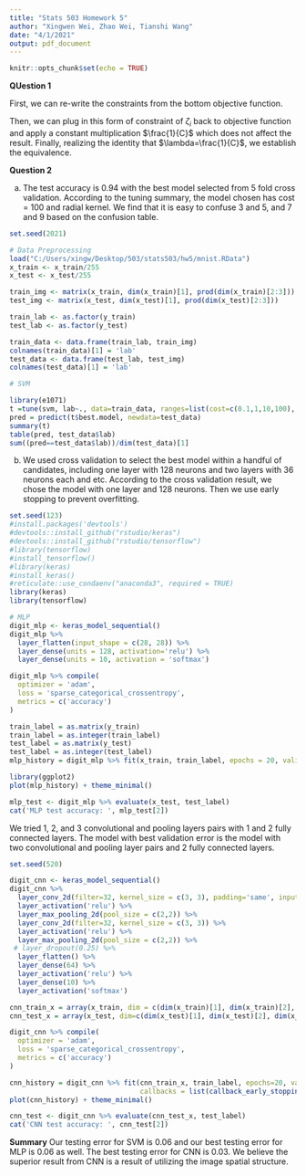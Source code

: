 ```yaml
---
title: "Stats 503 Homework 5"
author: "Xingwen Wei, Zhao Wei, Tianshi Wang"
date: "4/1/2021"
output: pdf_document
---
```


```r
knitr::opts_chunk$set(echo = TRUE)
```

**QUestion 1**

First, we can re-write the constraints from the bottom objective function.

\begin{align}
y_i(\beta_0+\beta^Tx_i)&\ge1-\zeta_i\\
y_if(x_i)&\ge1-\zeta_i\\
\zeta_i&\ge1-y_if(x_i)\\
\zeta_i&\ge0\\
\zeta_i&=[1-y_if(x_i)]_+
\end{align}


Then, we can plug in this form of constraint of $\zeta_i$ back to objective function and apply a constant multiplication $\frac{1}{C}$ which does not affect the result.
Finally, realizing the identity that $\lambda=\frac{1}{C}$, we establish the equivalence.

\begin{align}
min_{\beta_0, \beta} & \frac{1}{2}||\beta||^2+C\sum_{i=1}^n\zeta_i\\
min_{\beta_0, \beta} & \frac{1}{2}||\beta||^2+C\sum_{i=1}^n[1-y_if(x_i)]_+\\
min_{\beta_0, \beta} & \frac{\lambda}{2}||\beta||^2+\sum_{i=1}^n[1-y_if(x_i)]_+\\
\end{align}

**Question 2**

a)
The test accuracy is 0.94 with the best model selected from 5 fold cross validation.
According to the tuning summary, the model chosen has cost = 100 and radial kernel.
We find that it is easy to confuse 3 and 5, and 7 and 9 based on the confusion table.

```r
set.seed(2021)

# Data Preprocessing
load("C:/Users/xingw/Desktop/503/stats503/hw5/mnist.RData")
x_train <- x_train/255
x_test <- x_test/255

train_img <- matrix(x_train, dim(x_train)[1], prod(dim(x_train)[2:3]))
test_img <- matrix(x_test, dim(x_test)[1], prod(dim(x_test)[2:3]))

train_lab <- as.factor(y_train)
test_lab <- as.factor(y_test)

train_data <- data.frame(train_lab, train_img)
colnames(train_data)[1] = 'lab'
test_data <- data.frame(test_lab, test_img)
colnames(test_data)[1] = 'lab'
```

```r
# SVM

library(e1071)
t =tune(svm, lab~., data=train_data, ranges=list(cost=c(0.1,1,10,100), kernel=c("polynomial", "radial")), tunecontrol = tune.control(cross=5), scale=FALSE)
pred = predict(t$best.model, newdata=test_data)
summary(t)
table(pred, test_data$lab)
sum((pred==test_data$lab))/dim(test_data)[1]

```


b)
We used cross validation to select the best model within a handful of candidates, including one layer with 128 neurons and two layers with 36 neurons each and etc. According to the cross validation result, we chose the model with one layer and 128 neurons. Then we use early stopping to prevent overfitting.

```r
set.seed(123)
#install.packages('devtools')
#devtools::install_github("rstudio/keras")
#devtools::install_github("rstudio/tensorflow")
#library(tensorflow)
#install_tensorflow()
#library(keras)
#install_keras()
#reticulate::use_condaenv("anaconda3", required = TRUE)
library(keras)
library(tensorflow)

# MLP
digit_mlp <- keras_model_sequential()
digit_mlp %>% 
  layer_flatten(input_shape = c(28, 28)) %>%
  layer_dense(units = 128, activation='relu') %>%
  layer_dense(units = 10, activation = 'softmax')

digit_mlp %>% compile(
  optimizer = 'adam',
  loss = 'sparse_categorical_crossentropy',
  metrics = c('accuracy')
)

train_label = as.matrix(y_train)
train_label = as.integer(train_label)
test_label = as.matrix(y_test)
test_label = as.integer(test_label)
mlp_history = digit_mlp %>% fit(x_train, train_label, epochs = 20, validation_split = 0.3, batch_size = 64, callbacks = list(callback_early_stopping(monitor='val_loss', mode='min', patience=5, restore_best_weights = TRUE)))

library(ggplot2)
plot(mlp_history) + theme_minimal()

mlp_test <- digit_mlp %>% evaluate(x_test, test_label)
cat('MLP test accuracy: ', mlp_test[2])

```

We tried 1, 2, and 3 convolutional and pooling layers pairs with 1 and 2 fully connected layers. The model with best validation error is the model with two convolutional and pooling layer pairs and 2 fully connected layers.

```r
set.seed(520)

digit_cnn <- keras_model_sequential()
digit_cnn %>%
  layer_conv_2d(filter=32, kernel_size = c(3, 3), padding='same', input_shape=c(28,28,1)) %>%
  layer_activation('relu') %>%
  layer_max_pooling_2d(pool_size = c(2,2)) %>%
  layer_conv_2d(filter=32, kernel_size = c(3, 3)) %>%
  layer_activation('relu') %>%
  layer_max_pooling_2d(pool_size = c(2,2)) %>%
 # layer_dropout(0.25) %>%
  layer_flatten() %>%
  layer_dense(64) %>%
  layer_activation('relu') %>%
  layer_dense(10) %>%
  layer_activation('softmax')

cnn_train_x = array(x_train, dim = c(dim(x_train)[1], dim(x_train)[2], dim(x_train)[3], 1))
cnn_test_x = array(x_test, dim=c(dim(x_test)[1], dim(x_test)[2], dim(x_test)[3], 1))

digit_cnn %>% compile(
  optimizer = 'adam',
  loss = 'sparse_categorical_crossentropy',
  metrics = c('accuracy')
)

cnn_history = digit_cnn %>% fit(cnn_train_x, train_label, epochs=20, validation_split=0.3, batch_size=64,
                                callbacks = list(callback_early_stopping(monitor='val_loss', mode='min', patience=5, restore_best_weights = TRUE)))
plot(cnn_history) + theme_minimal()

cnn_test <- digit_cnn %>% evaluate(cnn_test_x, test_label)
cat('CNN test accuracy: ', cnn_test[2])

```


**Summary**
Our testing error for SVM is 0.06 and our best testing error for MLP is 0.06 as well. The best testing error for CNN is 0.03.
We believe the superior result from CNN is a result of utilizing the image spatial structure.


















































